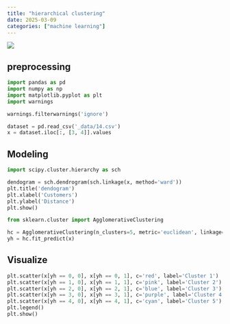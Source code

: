 ```yaml
---
title: "hierarchical clustering"
date: 2025-03-09
categories: ["machine learning"]
---
```


![](/img/stat-thumb.jpg){.post-thumbnail}

## preprocessing

```python
import pandas as pd
import numpy as np
import matplotlib.pyplot as plt
import warnings

warnings.filterwarnings('ignore')

dataset = pd.read_csv('_data/14.csv')
x = dataset.iloc[:, [3, 4]].values
```

## Modeling

```python
import scipy.cluster.hierarchy as sch

dendogram = sch.dendrogram(sch.linkage(x, method='ward'))
plt.title('dendogram')
plt.xlabel('Customers')
plt.ylabel('Distance')
plt.show()
```

```python
from sklearn.cluster import AgglomerativeClustering

hc = AgglomerativeClustering(n_clusters=5, metric='euclidean', linkage='ward')
yh = hc.fit_predict(x)
```

## Visualize

```python
plt.scatter(x[yh == 0, 0], x[yh == 0, 1], c='red', label='Cluster 1')
plt.scatter(x[yh == 1, 0], x[yh == 1, 1], c='pink', label='Cluster 2')
plt.scatter(x[yh == 2, 0], x[yh == 2, 1], c='blue', label='Cluster 3')
plt.scatter(x[yh == 3, 0], x[yh == 3, 1], c='purple', label='Cluster 4')
plt.scatter(x[yh == 4, 0], x[yh == 4, 1], c='cyan', label='Cluster 5')
plt.legend()
plt.show()
```

